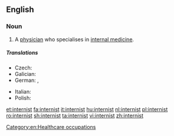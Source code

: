 ==English==

===Noun===
{{en-noun}}

# {{context|medicine|lang=en}} A [[physician]] who specialises in [[internal medicine]].

=====Translations=====
{{trans-top|specialist in internal medicine}}
* Czech: {{t|cs|internista|m}}
* Galician: {{t|gl|internista|m|f}}
* German: {{t+|de|Internist|m}}, {{t|de|Internistin|f}}
{{trans-mid}}
* Italian: {{t|it|internista|m|f}}
* Polish: {{t+|pl|internista|m}}
{{trans-bottom}}

[[Category:en:Healthcare occupations]]

[[et:internist]]
[[fa:internist]]
[[it:internist]]
[[hu:internist]]
[[nl:internist]]
[[pl:internist]]
[[ro:internist]]
[[sh:internist]]
[[ta:internist]]
[[vi:internist]]
[[zh:internist]]